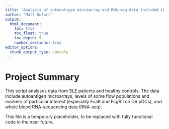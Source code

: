 ```yaml
---
title: "Analysis of autoantigen microarray and RNA-seq data included in Waterman et al. 2024, `Lupus IgA1 autoantibodies synergize with IgG to enhance pDC responses to RNA-containing immune complexes`"
author: "Matt Dufort"
output:
  html_document:
    toc: true
    toc_float: true
    toc_depth: 5
    number_sections: true
editor_options: 
  chunk_output_type: console
---
```


<style type="text/css">
body{ /* Normal  */
      font-size: 14px;
  }
h1 { /* Header 1 */
  font-size: 28px;
}
h2 { /* Header 2 */
    font-size: 24px;
}
h3 { /* Header 3 */
  font-size: 20px;
}
h4 { /* Header 4 */
  font-size: 16px;
}
</style>

# Project Summary

This script analyses data from SLE patients and healthy controls. The data include autoantigen microarrays, levels of some flow populations and markers of particular interest (especially FcaR and FcgRII on D6 pDCs), and whole blood RNA-sequencing data (RNA-seq).

This file is a temporary placeholder, to be replaced with fully functional code in the near future.
